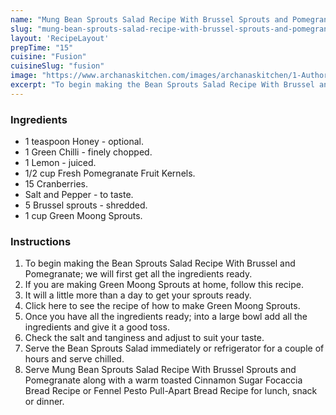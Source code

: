 ---
name: "Mung Bean Sprouts Salad Recipe With Brussel Sprouts and Pomegranate"
slug: "mung-bean-sprouts-salad-recipe-with-brussel-sprouts-and-pomegranate"
layout: 'RecipeLayout'
prepTime: "15"
cuisine: "Fusion"
cuisineSlug: "fusion"
image: "https://www.archanaskitchen.com/images/archanaskitchen/1-Author/DivyaShivaraman/Mung_Bean_Sprouts_Salad_Recipe_With_Brussel_Sprouts_Pomegranate_1600.jpg"
excerpt: "To begin making the Bean Sprouts Salad Recipe With Brussel and Pomegranate; we will first get all the ingredients ready"
---

### Ingredients

- 1 teaspoon Honey - optional.
- 1 Green Chilli - finely chopped.
- 1 Lemon - juiced.
- 1/2 cup Fresh Pomegranate Fruit Kernels.
- 15 Cranberries.
- Salt and Pepper - to taste.
- 5 Brussel sprouts - shredded.
- 1 cup Green Moong Sprouts.

### Instructions

1. To begin making the Bean Sprouts Salad Recipe With Brussel and Pomegranate; we will first get all the ingredients ready.
1. If you are making Green Moong Sprouts at home, follow this recipe.
1. It will a little more than a day to get your sprouts ready.
1. Click here to see the recipe of how to make Green Moong Sprouts.
1. Once you have all the ingredients ready; into a large bowl add all the ingredients and give it a good toss.
1. Check the salt and tanginess and adjust to suit your taste.
1. Serve the Bean Sprouts Salad immediately or refrigerator for a couple of hours and serve chilled.
1. Serve Mung Bean Sprouts Salad Recipe With Brussel Sprouts and Pomegranate along with a warm toasted Cinnamon Sugar Focaccia Bread Recipe or Fennel Pesto Pull-Apart Bread Recipe for lunch, snack or dinner.
